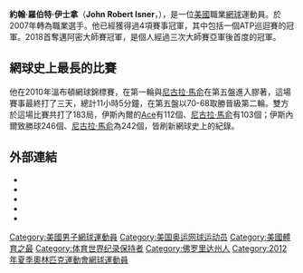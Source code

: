 {{noteTA
|G1=Tennis
|1=zh-hans:伊斯纳;zh-tw:伊斯內爾;zh-hk:伊士拿;
}}
{{Infobox 网球
|playername = John Isner<br>約翰·伊士拿
|image = [[File:John_Isner_1,_Aegon_Championships,_London,_UK_-_Diliff.jpg|250px]]
|caption = 
|country = {{USA}}
|datebirth = {{birth date and age|1985|04|26}}
|placebirth = {{USA}}[[北卡羅來納州|北卡羅來納州]][[格林斯伯勒_(北卡羅來納州)|格林斯伯勒]]
|residence = {{USA}}[[德克萨斯州|德克萨斯州]][[達拉斯|達拉斯]]
|height ={{height|ft=6|in=10}}
|weight ={{convert|238|lb|kg|abbr=on}}
|plays = 右手握拍（雙手反手）
|turnedpro = 2007
|球拍=
|球衣=
|球鞋=
|highestsinglesranking = 8 (16 July 2018)
|currentsinglesranking = 24（2021年12月10日）
|highestdoublesranking = 26（2012年4月2日）
|currentdoublesranking = 204（2021年12月10日）
|singlestitles = 16
|doublestitles = 6
|singlesrecord = {{tennis record|won=457|lost=286}}
|doublesrecord = {{tennis record|won=124|lost=105}}
|careerprizemoney = $20,112,284[[美元|美元]]
|AustralianOpenresult = 第四輪（[[2010年澳洲網球公開賽男子單打比賽|2010]], [[2016年澳洲網球公開賽男子單打比賽|2016]]）
|FrenchOpenresult = 第四輪（[[2014年法國網球公開賽男子單打比賽|2014]], [[2016年法國網球公開賽男子單打比賽|2016]], [[2018年法國網球公開賽男子單打比賽|2018]])
|Wimbledonresult = 四強 ([[2018年溫布頓網球錦標賽男子單打比賽|2018]])
|USOpenresult = 八強（[[2011年美國網球公開賽男子單打比賽|2011]], [[2018年美國網球公開賽男子單打比賽|2018]]）
|大满贯个数=
|奥运会最好成绩=
|Othertournaments= yes
|MastersCupresult = RR (2018)
|Olympicsresult = 八強 (2012)
|AustralianOpenDoublesresult = 八強 (2009)
|FrenchOpenDoublesresult = 第三圈 (2008)
|WimbledonDoublesresult =
|USOpenDoublesresult = 第二圈 (2009)
|Team=yes
|DavisCupresult = 四強 (2012, 2018)
|HopmanCupresult = '''冠軍''' (2011)
}}
'''約翰·羅伯特·伊士拿'''（'''John Robert Isner'''，{{bd|1985年|4月26日|catIdx=Isner, John}}），是一位[[美國|美國]]職業[[網球|網球]]運動員。於2007年轉為職業選手。他已經獲得過4項賽事冠軍，其中包括一個ATP巡迴賽的冠軍。2018首奪邁阿密大師賽冠軍，是個人經過三次大師賽亞軍後首度的冠軍。

== 網球史上最長的比賽 ==
{{Main|2010年溫布頓網球錦標賽伊斯內爾對馬俞}}
他在2010年溫布頓網球錦標賽，在第一輪與[[尼古拉·馬俞|尼古拉·馬俞]]在第五盤進入膠著，這場賽事最終打了三天，總計11小時5分鐘，在第五盤以70-68取勝晉級第二輪。雙方於這場比賽共打了183局，伊斯內爾的[[Ace_(網球)|Ace]]有112個、[[尼古拉·馬俞|尼古拉·馬俞]]有103個；伊斯內爾致勝球246個、[[尼古拉·馬俞|尼古拉·馬俞]]為242個，皆刷新網球史上的紀錄。

== 外部連結 ==
{{Commonscat|John Isner}}
*{{Official|http://www.johnisnertennis.com/}}
*{{Official|http://www.johnisner.com/}}
*{{ATP|I186}}
*{{ITF Profile|id=100005089}}
*{{DavisCupplayerlink|100005089}}

{{DEFAULTSORT:Isner, John}}

[[Category:美國男子網球運動員|Category:美國男子網球運動員]]
[[Category:美国奥运网球运动员|Category:美国奥运网球运动员]]
[[Category:美國體育之最|Category:美國體育之最]]
[[Category:体育世界纪录保持者|Category:体育世界纪录保持者]]
[[Category:佛罗里达州人|Category:佛罗里达州人]]
[[Category:2012年夏季奧林匹克運動會網球運動員|Category:2012年夏季奧林匹克運動會網球運動員]]